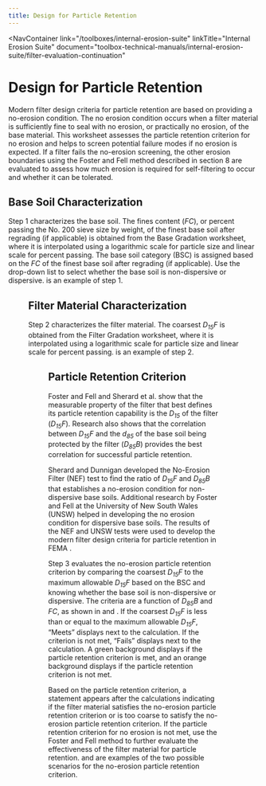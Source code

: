 ```yaml
---
title: Design for Particle Retention
---
```



<NavContainer 
  link="/toolboxes/internal-erosion-suite"
  linkTitle="Internal Erosion Suite" 
  document="toolbox-technical-manuals/internal-erosion-suite/filter-evaluation-continuation"
></NavContainer>

# Design for Particle Retention

Modern filter design criteria for particle retention are based on providing a no-erosion condition. The no erosion condition occurs when a filter material is sufficiently fine to seal with no erosion,
or practically no erosion, of the base material. This worksheet assesses the particle retention criterion for no erosion and helps to screen potential failure modes if no erosion is expected. If a filter
fails the no-erosion screening, the other erosion boundaries using the Foster and Fell <Citation citationKey="FosterFell2001" /> method described in section 8 are
evaluated to assess how much erosion is required for self-filtering to occur and whether it can be tolerated.

## Base Soil Characterization

Step 1 characterizes the base soil. The fines content (_FC_), or percent passing the No. 200 sieve size by weight, of the finest base soil after regrading (if applicable) is obtained from the Base
Gradation worksheet, where it is interpolated using a logarithmic scale for particle size and linear scale for percent passing. The base soil category (BSC) is assigned based on the _FC_ of the
finest base soil after regrading (if applicable). Use the drop-down list to select whether the base soil is non-dispersive or dispersive. <FigReference figKey="base-soil-characterization" />
is an example of step 1.

<Figure
  figKey="base-soil-characterization"
  src="figures/toolbox-technical-manuals/internal-erosion-suite/filter-evaluation-continuation/v1.0/figure19.png"
  alt="Step 1 of Particle Retention worksheet: Base soil characterization."
  caption="Step 1 of Particle Retention worksheet: Base soil characterization."
/>

## Filter Material Characterization

Step 2 characterizes the filter material. The coarsest _D<sub>15</sub>F_ is obtained from the Filter Gradation worksheet, where it is interpolated using a logarithmic scale for particle size and linear
scale for percent passing. <FigReference figKey="filter-material-characterization" /> is an example of step 2.

<Figure
  figKey="filter-material-characterization"
  src="figures/toolbox-technical-manuals/internal-erosion-suite/filter-evaluation-continuation/v1.0/figure20.png"
  alt="Step 2 of Particle Retention worksheet: Filter material characterization."
  caption="Step 2 of Particle Retention worksheet: Filter material characterization."
/>

## Particle Retention Criterion

Foster and Fell <Citation citationKey="FosterFell2001" /> and Sherard et al. <Citation citationKey="Sherard1984" /> show
that the measurable property of the filter that best defines its particle retention capability is the _D<sub>15</sub>_ of the filter (_D<sub>15</sub>F_). Research also shows that the correlation
between _D<sub>15</sub>F_ and the _d<sub>85</sub>_ of the base soil being protected by the filter (_D<sub>85</sub>B_) provides the best correlation for successful particle retention.

Sherard and Dunnigan <Citation citationKey="Sherard1985" /> developed the No-Erosion Filter (NEF) test to find the ratio of _D<sub>15</sub>F_ and _D<sub>85</sub>B_
that establishes a no-erosion condition for non-dispersive base soils. Additional research by Foster and Fell <Citation citationKey="FosterFell2001" /> at the
University of New South Wales (UNSW) helped in developing the no erosion condition for dispersive base soils. The results of the NEF and UNSW tests were used to develop the modern filter design criteria
for particle retention in FEMA <Citation citationKey="FEMA2011" />.

Step 3 evaluates the no-erosion particle retention criterion by comparing the coarsest _D<sub>15</sub>F_ to the maximum allowable _D<sub>15</sub>F_ based on the BSC and knowing whether the base soil
is non-dispersive or dispersive. The criteria are a function of _D<sub>85</sub>B_ and _FC_, as shown in <FigReference figKey="particle-retention-not-met" />
and <FigReference figKey="particle-retention-met" />. If the coarsest _D<sub>15</sub>F_ is less than or equal to the maximum allowable _D<sub>15</sub>F_, “Meets” displays next to the
calculation. If the criterion is not met, “Fails” displays next to the calculation. A green background displays if the particle retention criterion is met, and an orange background displays if the
particle retention criterion is not met.

Based on the particle retention criterion, a statement appears after the calculations indicating if the filter material satisfies the no-erosion particle retention criterion or is too coarse to satisfy
the no-erosion particle retention criterion. If the particle retention criterion for no erosion is not met, use the Foster and Fell <Citation citationKey="FosterFell2001" />
method to further evaluate the effectiveness of the filter material for particle retention. <FigReference figKey="particle-retention-not-met" />
and <FigReference figKey="particle-retention-met" /> are examples of the two possible scenarios for the no-erosion particle retention criterion.

<Figure
  figKey="particle-retention-not-met"
  src="/figures/toolbox-technical-manuals/filter-evaluation-continuation/figure21.png"
  alt="Step 3 of Particle Retention worksheet: Particle retention criterion not met."
  caption="Step 3 of Particle Retention worksheet: Particle retention criterion not met."
/>

<Figure
  figKey="particle-retention-met"
  src="figures/toolbox-technical-manuals/internal-erosion-suite/filter-evaluation-continuation/v1.0/figure22.png"
  alt="Step 3 of Particle Retention worksheet: Particle retention criterion  met."
  caption="Step 3 of Particle Retention worksheet: Particle retention criterion  met."
/>

<CitationFootnote />

